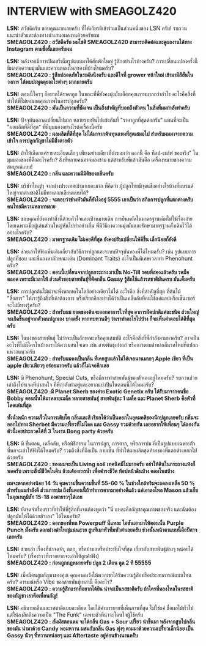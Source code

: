 # INTERVIEW with <span className='text-[red]! font-bold!'>SMEAGOLZ420</span>

**LSN:** สวัสดีครับ ขอบคุณมากเลยครับ ที่ให้เกียรติเข้าร่วมเป็นส่วนหนึ่งของ LSN ครับ! รบกวนแนะนำตัวและช่องทางนำเสนอผลงานด้วยครับผม  
**<span className='text-[red]! font-bold!'>SMEAGOLZ420</span> : สวัสดีครับ ผมโชติ SMEAGOLZ420 สามารถติดต่อและดูผลงานได้ทาง Instagram ตามชื่อนี้เลยครับผม**


**LSN:**  หลังจากมีการเปิดเสรีเต็มรูปแบบมาได้สักพักใหญ่ รู้สึกอย่างไรบ้างครับ? การเปลี่ยนแปลงครั้งนี้มีผลต่อความมุ่งมั่นและความหลงใหลของพี่บ้างไหมครับ?   
**<span className='text-[red]! font-bold!'>SMEAGOLZ420</span> : รู้สึกปลอดภัยในระดับนึงครับ และดีใจที่ grower หน้าใหม่ เข้ามามีสีสันในวงการ ได้พบปะพูดคุยอะไรต่างๆ มากมายครับ**


**LSN:** ตอนนี้ใครๆ ก็อยากได้ราคาถูก ในขณะที่พี่ยังคงมุ่งมั่นเลือกคุณภาพมากกว่ากําไร อะไรคือสิ่งที่ทําให้พี่ไม่ยอมลดคุณภาพในการปลูกครับ?   
**<span className='text-[red]! font-bold!'>SMEAGOLZ420</span> : มันเป็นความที่ชัดเจน เป็นสิ่งสำคัญที่บอกถึงตัวตน ในสิ่งที่ผมกำลังทำครับ**


**LSN:** ปัจจุบันตลาดเปลี่ยนไปมาก หลายรายหันไปแข่งกันที่ "ราคาถูกที่สุดต่อกรัม" แทนที่จะเป็น "ผลผลิตที่ดีที่สุด" พี่มีมุมมองอย่างไรต่อเรื่องนี้ครับ   
**<span className='text-[red]! font-bold!'>SMEAGOLZ420</span> : ผลผลิตที่ดีที่สุด ไม่ได้มาจากต้นทุนแพงที่สุดเสมอไป สำหรับผมมาจากความเข้าใจ การปลูกกัญชาไม่มีสิ่งตายตัว**


**LSN:** ถ้าให้เลือกแค่รายละเอียดเล็กๆ เพียงอย่างเดียวที่บ่งบอกว่า ดอกนี้ คือ ท็อป-เชล์ฟ ของจริง" ในมุมมองของพี่คืออะไรครับ? สิ่งที่หลายคนอาจมองข้าม แต่สําหรับพี่แล้วมันคือ เครื่องหมายของความสมบูรณ์แบบ!   
**<span className='text-[red]! font-bold!'>SMEAGOLZ420</span> : กลิ่น และความมีมิติของกลิ่นครับ**


**LSN:** บริษัทใหญ่ๆ จากต่างประเทศเข้ามาเยอะมาก พี่คิดว่า ผู้ปลูกไทยมีจุดแข็งอย่างไรบ้างที่แบรนด์ใหญ่จากต่างชาติไม่มีทางลอกเลียนแบบได้?   
**<span className='text-[red]! font-bold!'>SMEAGOLZ420</span> : จะตอบว่าช่างหัวมันก็ยังไงอยุ่ 5555 เอาเป็นว่า สกิลการปลูกที่แตกต่างครับ คนไทยมีความหลากหลาย**


**LSN:** ขอบคุณที่ยังคงทําสิ่งนี้ด้วยหัวใจและเป้าหมายเดิม การยืนหยัดในมาตรฐานเดิมไม่ใช่เรื่องง่าย โดยเฉพาะเมื่อผู้เล่นส่วนใหญ่หันไปทําอย่างอื่น พี่มีวิธีคงความมุ่งมั่นและรักษามาตรฐานดั้งเดิมไว้ได้อย่างไรครับ?   
**<span className='text-[red]! font-bold!'>SMEAGOLZ420</span> : มาตรฐานเดิม ไม่เคยดีที่สุด ยังคงปรับเปลี่ยนให้ดีขึ้น เล็กน้อยก็ยังดี**


**LSN:** ช่วยเล่าให้ฟังเพิ่มเติมเกี่ยวกับวิธีการปลูกและระบบปัจจุบันของพี่ได้ไหมครับ? เช่น รูปแบบการปลูกที่ชอบ และพี่มองหาลักษณะเด่น (Dominant Traits) อะไรเป็นพิเศษเวลาทํา Phenohunt ครับ?   
**<span className='text-[red]! font-bold!'>SMEAGOLZ420</span> : ตอนนี้เปลี่ยนจากปลูกกระถาง มาเป็น No-Till รอบที่สองแล้วครับ รดมือตลอด เพราะมีเวลาให้ ส่วนตัวชอบสายพันธุ์ที่ติดกลิ่น Gassy รู้สึกใช้แล้วรสชาติมันครบ มันเต็มครับ**


**LSN:** การปลูกต้นไม้น่าจะพึ่งพาเทคโนโลยีอย่างเดียวไม่ได้ อะไรคือ สิ่งที่สําคัญที่สุด ที่ต้นไม้ "สื่อสาร" ให้เรารู้ถึงสิ่งที่เค้าต้องการ หรือเรียกอีกอย่างได้ว่าเป็นเคล็ดลับที่คนใช้แค่แอปหรือเซ็นเซอร์จะไม่มีทางรู้ครับ?   
**<span className='text-[red]! font-bold!'>SMEAGOLZ420</span> : สำหรับผม ยอดของต้นจะออกอาการไวที่สุด อาการผิดปกติแต่ละชนิด ส่วนใหญ่จะเกิดขึ้นอยู่จากตัวคนปลูกเอง บางครั้ง หากทบทวนดีๆ ว่าเราทำอะไรไปบ้าง ก็จะเห็นคำตอบได้ดีที่สุดครับ**


**LSN:** ในแง่ของสายพันธุ์ ไม่ว่าจะเป็นลักษณะหรือคุณสมบัติ อะไรคือสิ่งที่พี่กําลังตามหาครับ? อาจเป็นอะไรที่ไม่มีใครในบ้านเราให้ความสนใจเลย เช่น สายพันธุ์เก่าแก่ หรือการตามล่าหากลิ่นรสใหม่ที่แปลกแหวกแนวครับ  
**<span className='text-[red]! font-bold!'>SMEAGOLZ420</span> : สำหรับผมคงเป็นกลิ่น ที่เคยสูบแล้วไม่ได้เจอนานมากๆ Apple เขียว ที่เป็น apple เขียวเพียวๆ อร่อยมากครับ แล้วก็ไม่เจออีกเลย**


**LSN:**  มี Phenohunt, Special Cuts, หรือมีการทำสายพันธุ์ของตัวเองอยู่ไหมครับ? รบกวนช่วยเล่าถึงโปรเจคที่น่าสนใจ ที่พี่กําลังทําอยู่และอยากแบ่งปันในตอนนี้ได้ไหมครับ?   
**<span className='text-[red]! font-bold!'>SMEAGOLZ420</span> :มี Planet Sherb ของค่าย Exotic Genetix ครับ ได้รับมาจากคนชื่อ Bobby  ตอนนั้นได้มาหลายเมล็ด หลายสายพันธุ์ สายพันธุ์ละ 1 เมล็ด และ Planet Sherb คือตัวที่โดดเด่นที่สุด** 

**ทั้งน้ำหนัก ความเร็วในการเติบโต กลิ่นและสี เรียกได้ว่าเป็นดอกในอุดมคติของนักปลูกเลยครับ กลิ่นจะออกไปทาง Sherbet มีความเปรี้ยวที่ไม่โดด และ Gassy รวมด้วยกัน เลยอยากให้เพื่อนๆ ได้ลองกัน ตัวนี้เคยประกวดได้ที่ 3 ในงาน Bong party ด้วยครับ**

**LSN:** มี ขั้นตอน, เคล็ดลับ, หรือพิธีกรรม ในการปลูก, การตาก, หรือการบ่ม ที่เป็นรูปแบบเฉพาะตัว ที่พอจะเล่าให้ฟังได้ไหมครับ? รวมถึงสิ่งที่ถือเป็น ลายเซ็น ที่ทําให้ผลผลิตสุดท้ายของพี่แตกต่างออกไปด้วยครับ  
**<span className='text-[red]! font-bold!'>SMEAGOLZ420</span> : ของผมจะเป็น Living soil เทคนิคมีไม่มากครับ อย่าให้ดินในกระถางแห้งก็พอครับ เพราะสิ่งมีชีวิตในดิน ล้วนต้องการน้ำ เพื่อดำรงชีวิต ท้อปหน้าดินบ้าง คอมโพสบ้าง**

**ผมจะตากอย่างน้อย 14 วัน คุมความชื้นความชื้นที่ 55-60 % ในช่วงใกล้ทริมจะลดลงเหลือ 50 % สำหรับผมกำลังดี ส่วนการบ่ม ถึงขั้นตอนนี้ถ้าทำการตากมาอย่างดีแล้ว แค่เอาลงโหล Mason แล้วเก็บในอุณหภูมิสัก 15-18 องศายาวๆได้เลย**

**LSN:**  ยังจดจำเรื่องราวที่ทําให้พี่รู้สึกทึ่งจนต้องพูดว่า "นี่ แหละคือกัญชาคุณภาพของจริง และฉันต้องปลูกมันให้ได้ด้วยตัวเอง" ได้ไหมครับ?   
**<span className='text-[red]! font-bold!'>SMEAGOLZ420</span> : ดอกของพี่พล Powerpuff นี่แหละ ไอซันเอามาให้ตอนนั้น Purple Punch มั้งครับ ดอกม่วงดำใหญ่แน่นสวย สูบทีเมาหัวทิ่มหัวตำเลยครับ ช่วงนั้นหน้าตาแบบนี้คือปีศาจเลยครับ**


**LSN:** ช่วยเล่า เรื่องที่น่าจดจํา, ตลก, หรือบ้าบอหรือประทับใจที่สุด เกี่ยวกับสายพันธุ์ต่างๆ หน่อยได้ไหมครับ? (เรื่องราวที่เราอยากจะเล่าให้ลูกค้าฟัง)  
**<span className='text-[red]! font-bold!'>SMEAGOLZ420</span> : ก่อนถูกกฎหมายครับ ปลูก 2 เดือน ดูด 2 ที 55555**


**LSN:** เมื่อมีคนสูบกัญชาของคุณ คุณคาดหวังให้พวกเขาได้รับความรู้สึกหรือประสบการณ์แบบไหนครับ? อารมณ์หรือ Vibe ของสายพันธุ์เหล่านี้ คืออะไร?   
**<span className='text-[red]! font-bold!'>SMEAGOLZ420</span> : ความรู้สึกแรกที่อยากได้ยิน น่าจะเป็นรสชาติครับ ถ้าใครที่หลงไหลในรสชาติของกัญชา เราคือเพื่อนกัญ!**


**LSN:**  อธิบายกลิ่นและรสชาติแบบละเอียด โดยใช้คําบรรยายที่เห็นภาพที่สุด ไม่ใช่แค่ ชื่อผลไม้ทั่วไป แต่ให้ลงลึกถึงความเป็น "The Funk" เฉพาะตัวที่น่าจะโดนใจผู้ใช้ครับ  
**<span className='text-[red]! font-bold!'>SMEAGOLZ420</span> : สัมผัสตอนดม จะได้กลิ่น Gas + Sour เปรี้ยว นำขึ้นมา หลังจากสูบไปกลิ่นของมัน นำมาด้วย Candy หอมหวาน ผสมกับกลิ่น Gas พุ่งๆ ตามมาด้วยความเปรี้ยวเล็กน้อย เป็น Gassy นัวๆ ที่หวานหน่อยๆ และ Aftertaste อยู่ค่อนข้างนานครับ**